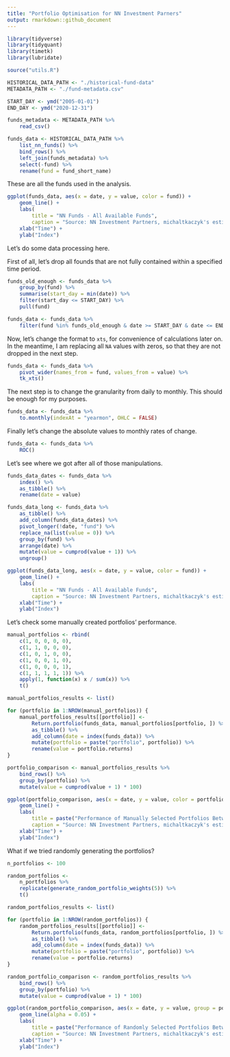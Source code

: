 ```yaml
---
title: "Portfolio Optimisation for NN Investment Parners"
output: rmarkdown::github_document
---
```


```r
library(tidyverse)
library(tidyquant)
library(timetk)
library(lubridate)

source("utils.R")
```

```r
HISTORICAL_DATA_PATH <- "./historical-fund-data"
METADATA_PATH <- "./fund-metadata.csv"
```

```r
START_DAY <- ymd("2005-01-01")
END_DAY <- ymd("2020-12-31")
```

```r
funds_metadata <- METADATA_PATH %>% 
    read_csv()

funds_data <- HISTORICAL_DATA_PATH %>% 
    list_nn_funds() %>% 
    bind_rows() %>% 
    left_join(funds_metadata) %>% 
    select(-fund) %>% 
    rename(fund = fund_short_name)
```

These are all the funds used in the analysis.

```r
ggplot(funds_data, aes(x = date, y = value, color = fund)) +
    geom_line() +
    labs(
        title = "NN Funds - All Available Funds",
        caption = "Source: NN Investment Partners, michaltkaczyk's estimations") +
    xlab("Time") +
    ylab("Index")
```

Let's do some data processing here.

First of all, let's drop all founds that are not fully contained within a specified time period.

```r
funds_old_enough <- funds_data %>%
    group_by(fund) %>%
    summarise(start_day = min(date)) %>%
    filter(start_day <= START_DAY) %>% 
    pull(fund)

funds_data <- funds_data %>%
    filter(fund %in% funds_old_enough & date >= START_DAY & date <= END_DAY)
```

Now, let's change the format to `xts`, for convenience of calculations later on.
In the meantime, I am replacing all `NA` values with zeros, so that they are not dropped in the next step.

```r
funds_data <- funds_data %>%
    pivot_wider(names_from = fund, values_from = value) %>% 
    tk_xts()
```

The next step is to change the granularity from daily to monthly.
This should be enough for my purposes.

```r
funds_data <- funds_data %>% 
    to.monthly(indexAt = "yearmon", OHLC = FALSE)
```

Finally let's change the absolute values to monthly rates of change. 

```r
funds_data <- funds_data %>% 
    ROC()
```

Let's see where we got after all of those manipulations.

```r
funds_data_dates <- funds_data %>% 
    index() %>% 
    as_tibble() %>% 
    rename(date = value)

funds_data_long <- funds_data %>%
    as_tibble() %>%
    add_column(funds_data_dates) %>% 
    pivot_longer(!date, "fund") %>%
    replace_na(list(value = 0)) %>% 
    group_by(fund) %>% 
    arrange(date) %>% 
    mutate(value = cumprod(value + 1)) %>% 
    ungroup()

ggplot(funds_data_long, aes(x = date, y = value, color = fund)) +
    geom_line() +
    labs(
        title = "NN Funds - All Available Funds",
        caption = "Source: NN Investment Partners, michaltkaczyk's estimations") +
    xlab("Time") +
    ylab("Index")
```

Let's check some manually created portfolios' performance.

```r
manual_portfolios <- rbind(
    c(1, 0, 0, 0, 0),
    c(1, 1, 0, 0, 0),
    c(1, 0, 1, 0, 0),
    c(1, 0, 0, 1, 0),
    c(1, 0, 0, 0, 1),
    c(1, 1, 1, 1, 1)) %>% 
    apply(1, function(x) x / sum(x)) %>% 
    t()

manual_portfolios_results <- list()

for (portfolio in 1:NROW(manual_portfolios)) {
    manual_portfolios_results[[portfolio]] <- 
        Return.portfolio(funds_data, manual_portfolios[portfolio, ]) %>%
        as_tibble() %>% 
        add_column(date = index(funds_data)) %>% 
        mutate(portfolio = paste("portfolio", portfolio)) %>% 
        rename(value = portfolio.returns)
}

portfolio_comparison <- manual_portfolios_results %>%
    bind_rows() %>% 
    group_by(portfolio) %>% 
    mutate(value = cumprod(value + 1) * 100)
```

```r
ggplot(portfolio_comparison, aes(x = date, y = value, color = portfolio)) +
    geom_line() +
    labs(
        title = paste("Performance of Manually Selected Portfolios Between", START_DAY, "and", END_DAY),
        caption = "Source: NN Investment Partners, michaltkaczyk's estimations") +
    xlab("Time") +
    ylab("Index")
```

What if we tried randomly generating the portfolios?

```r
n_portfolios <- 100

random_portfolios <-
    n_portfolios %>%
    replicate(generate_random_portfolio_weights(5)) %>% 
    t()

random_portfolios_results <- list()

for (portfolio in 1:NROW(random_portfolios)) {
    random_portfolios_results[[portfolio]] <- 
        Return.portfolio(funds_data, random_portfolios[portfolio, ]) %>%
        as_tibble() %>% 
        add_column(date = index(funds_data)) %>% 
        mutate(portfolio = paste("portfolio", portfolio)) %>% 
        rename(value = portfolio.returns)
}

random_portfolio_comparison <- random_portfolios_results %>%
    bind_rows() %>% 
    group_by(portfolio) %>% 
    mutate(value = cumprod(value + 1) * 100)
```

```r
ggplot(random_portfolio_comparison, aes(x = date, y = value, group = portfolio)) +
    geom_line(alpha = 0.05) +
    labs(
        title = paste("Performance of Randomly Selected Portfolios Between", START_DAY, "and", END_DAY),
        caption = "Source: NN Investment Partners, michaltkaczyk's estimations") +
    xlab("Time") +
    ylab("Index")
```

